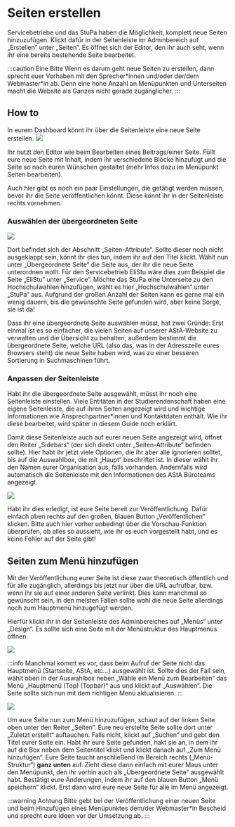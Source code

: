 # Seiten erstellen
Servicebetriebe und das StuPa haben die Möglichkeit, komplett neue Seiten hinzuzufügen. Klickt dafür in der Seitenleiste im Adminbereich auf „Erstellen“ unter „Seiten“. Es öffnet sich der Editor, den ihr auch  seht, wenn ihr eine bereits bestehende Seite bearbeitet.

:::caution Eine Bitte
Wenn es darum geht neue Seiten zu erstellen, dann sprecht euer Vorhaben mit den Sprecher\*innen und/oder der/dem Webmaster\*in ab. Denn eine hohe Anzahl an Menüpunkten und Unterseiten macht die Website als Ganzes nicht gerade zugänglicher.
:::

## How to
In eurem Dashboard könnt ihr über die Seitenleiste eine neue Seite erstellen.
![](/img/guide-pics/image19.png)

Ihr nutzt den Editor wie beim Bearbeiten eines Beitrags/einer Seite. Füllt eure neue Seite mit Inhalt, indem ihr verschiedene Blöcke hinzufügt und die Seite so nach euren Wünschen gestaltet (mehr Infos dazu im Menüpunkt Seiten bearbeiten).

Auch hier gibt es noch ein paar Einstellungen, die getätigt werden müssen, bevor ihr die Seite veröffentlichen könnt. Diese könnt ihr in der Seitenleiste rechts vornehmen.



### Auswählen der übergeordneten Seite
![](/img/guide-pics/image20.png)

Dort befindet sich der Abschnitt „Seiten-Attribute“. Sollte dieser noch nicht ausgeklappt sein, könnt ihr dies tun, indem ihr auf den Titel klickt. Wählt nun unter „Übergeordnete Seite“ die Seite aus, der ihr die neue Seite unterordnen wollt. Für den Servicebetrieb EliStu wäre dies zum Beispiel die Seite „EliStu“ unter „Service“. Möchte das StuPa eine Unterseite zu den Hochschulwahlen hinzufügen, wählt es hier „Hochschulwahlen“ unter „StuPa“ aus. Aufgrund der großen Anzahl der Seiten kann es gerne mal ein wenig dauern, bis die gewünschte Seite gefunden wird, aber keine Sorge, sie ist da!

Dass ihr eine übergeordnete Seite auswählen müsst, hat zwei Gründe: Erst einmal ist es so einfacher, die vielen Seiten auf unserer AStA-Website zu verwalten und die Übersicht zu behalten, außerdem bestimmt die übergeordnete Seite, welche URL (also das, was in der Adresszeile eures Browsers steht) die neue Seite haben wird, was zu einer besseren Sortierung in Suchmaschinen führt.

### Anpassen der Seitenleiste
Habt ihr die übergeordnete Seite ausgewählt, müsst ihr noch eine Seitenleiste einstellen. Viele Entitäten in der Studierendenschaft haben eine eigene Seitenleiste, die auf ihren Seiten angezeigt wird und wichtige Informationen wie Ansprechpartner*innen und Kontaktdaten enthält. Wie ihr diese bearbeitet, wird später in diesem Guide noch erklärt.

Damit diese Seitenleiste auch auf eurer neuen Seite angezeigt wird, öffnet den Reiter „Sidebars“ (der sich direkt unter „Seiten-Attribute“ befinden sollte). Hier habt ihr jetzt viele Optionen, die ihr aber alle ignorieren solltet, bis auf die Auswahlbox, die mit „Haupt“ beschriftet ist. In dieser wählt ihr den Namen eurer Organisation aus, falls vorhanden. Andernfalls wird automatisch die Seitenleiste mit den Informationen des AStA Büroteams angezeigt.

![](/img/guide-pics/image21.png)

Habt ihr dies erledigt, ist eure Seite bereit zur Veröffentlichung. Dafür einfach oben rechts auf den großen, blauen Button „Veröffentlichen“ klicken. Bitte auch hier vorher unbedingt über die Vorschau-Funktion überprüfen, ob alles so aussieht, wie ihr es euch vorgestellt habt, und es keine Fehler auf der Seite gibt!


## Seiten zum Menü hinzufügen

Mit der Veröffentlichung eurer Seite ist diese zwar theoretisch öffentlich und für alle zugänglich, allerdings bis jetzt nur über die URL aufrufbar, bzw. wenn ihr sie auf einer anderen Seite verlinkt. Dies kann manchmal so gewünscht sein, in den meisten Fällen sollte wohl die neue Seite allerdings noch zum Hauptmenü hinzugefügt werden.

Hierfür klickt ihr in der Seitenleiste des Adminbereiches auf „Menüs“ unter „Design“. Es sollte sich eine Seite mit der Menüstruktur des Hauptmenüs öffnen.

![](/img/guide-pics/image22.png)

:::info
Manchmal kommt es vor, dass beim Aufruf der Seite nicht das Hauptmenü (Startseite, AStA, etc...) ausgewählt ist. Sollte dies der Fall sein, wählt oben in der Auswahlbox neben „Wähle ein Menü zum Bearbeiten“ das Menü „Hauptmenü (Top) (Topbar)“ aus und klickt auf „Auswählen“. Die Seite sollte sich nun mit dem richtigen Menü aktualisieren.
:::

![](/img/guide-pics/image23.png)

Um eure Seite nun zum Menü hinzuzufügen, schaut auf der linken Seite oben unter den Reiter „Seiten“. Eure neu erstellte Seite sollte dort unter „Zuletzt erstellt“ auftauchen. Falls nicht, klickt auf „Suchen“ und gebt den Titel eurer Seite ein. Habt ihr eure Seite gefunden, hakt sie an, in dem ihr auf die Box neben dem Seitentitel klickt und klickt danach auf „Zum Menü hinzufügen“. Eure Seite taucht anschließend im Bereich rechts („Menü-Struktur“) **ganz unten** auf. Zieht diese dann einfach mit eurer Maus unter den Menüpunkt, den ihr vorhin auch als „Übergeordnete Seite“ ausgewählt habt. Bestätigt eure Änderungen, indem ihr auf den blauen Button „Menü speichern“ klickt. Erst dann wird eure neue Seite für alle im Menü angezeigt.

:::warning Achtung
Bitte gebt bei der Veröffentlichung einer neuen Seite und beim Hinzufügen eines Menüpunktes dem/der Webmaster*in Bescheid und sprecht eure Ideen vor der Umsetzung ab.
:::